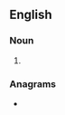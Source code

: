 {{also|kilòmetres|kilomètres|kilo-metres}}
==English==

===Noun===
{{head|en|noun form}}

# {{plural of|en|kilometre}}

===Anagrams===
* {{anagrams|en|a=eeiklmorst|kilometers}}
